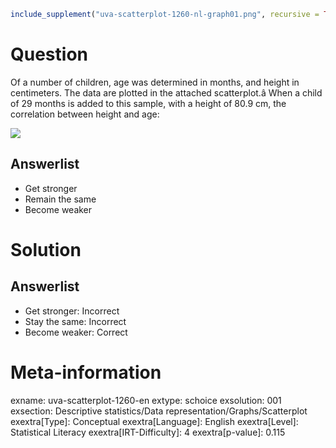 ```r
include_supplement("uva-scatterplot-1260-nl-graph01.png", recursive = TRUE)
```

Question
========

Of a number of children, age was determined in months, and height in centimeters. The data are plotted in the attached scatterplot.â When a child of 29 months is added to this sample, with a height of 80.9 cm, the correlation between height and age:

![](uva-scatterplot-1260-nl-graph01.png)

Answerlist
----------

* Get stronger
* Remain the same
* Become weaker

Solution
========

Answerlist
----------

* Get stronger: Incorrect
* Stay the same: Incorrect
* Become weaker: Correct

Meta-information
================
exname: uva-scatterplot-1260-en
extype: schoice
exsolution: 001
exsection: Descriptive statistics/Data representation/Graphs/Scatterplot
exextra[Type]: Conceptual
exextra[Language]: English
exextra[Level]: Statistical Literacy
exextra[IRT-Difficulty]: 4
exextra[p-value]: 0.115
